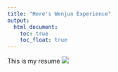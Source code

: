 ```yaml
---
title: "Here's Wenjun Experience"
output: 
  html_document:
    toc: true
    toc_float: true
---
```


This is my resume ![](resume/resume.png)